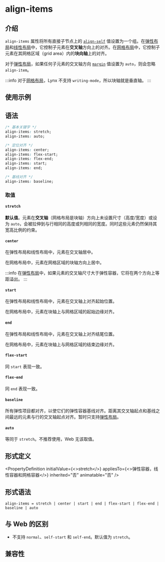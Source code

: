# align-items


## 介绍

`align-items` 属性将所有直接子节点上的 [`align-self`](./align-self.mdx) 值设置为一个组。在[弹性布局](guide/ui/layout/flexible-box-layout.mdx)和[线性布局](guide/ui/layout/linear-layout.mdx)中，它控制子元素在**交叉轴**方向上的对齐。在[网格布局](guide/ui/layout/grid-layout.mdx)中，它控制子元素在其网格区域（grid area）内的**块向轴**上的对齐。

对于[弹性布局](guide/ui/layout/flexible-box-layout.mdx)，如果任何子元素的交叉轴方向 [`margin`](./margin.mdx) 值设置为 `auto`，则会忽略 `align-item`。

:::info
对于[网格布局](guide/ui/layout/grid-layout.mdx)，Lynx 不支持 `writing-mode`，所以块轴就是垂直轴。
:::

## 使用示例


<Go
  example="css-api"
  defaultFile="src/align-items/App.tsx"
  defaultEntryFile="dist/align-items.lynx.bundle"
  img="/assets/doc/css/align-items.jpg"
  entry="src/align-items"
/>

## 语法

```css
/* 基本关键字 */
align-items: stretch;
align-items: auto;

/* 定位对齐 */
align-items: center;
align-items: flex-start;
align-items: flex-end;
align-items: start;
align-items: end;

/* 基线对齐 */
align-items: baseline;
```

### 取值

#### `stretch`

**默认值**。元素在**交叉轴**（网格布局是块轴）方向上未设置尺寸（高度/宽度）或设为 `auto`，会被拉伸到与行相同的高度或列相同的宽度。同时这些元素仍然保持其宽高比例的约束。

#### `center`

在弹性布局和线性布局中，元素在交叉轴居中。

在网格布局中，元素在网格区域的块轴方向上居中。

:::info
在[弹性布局](guide/ui/layout/flexible-box-layout.mdx)中，如果元素的交叉轴尺寸大于弹性容器，它将在两个方向上等距溢出。
:::

#### `start`

在弹性布局和线性布局中，元素在交叉轴上对齐起始位置。

在网格布局中，元素在块轴上与网格区域的起始边缘对齐。

#### `end`

在弹性布局和线性布局中，元素在交叉轴上对齐结尾位置。

在网格布局中，元素在块轴上与网格区域的结束边缘对齐。

#### `flex-start`

同 `start` 表现一致。

#### `flex-end`

同 `end` 表现一致。

#### `baseline`

所有弹性项目都对齐，以使它们的弹性容器基线对齐。距离其交叉轴起点和基线之间最远的元素与行的交叉轴起点对齐。暂时只支持[弹性布局](guide/ui/layout/flexible-box-layout.mdx)。

#### `auto` <Deprecated/>

等同于 `stretch`。不推荐使用，Web 无该取值。

## 形式定义


<PropertyDefinition
  initialValue={<>stretch</>}
  appliesTo={<>弹性容器，线性容器和网格容器</>}
  inherited="否"
  animatable="否"
/>

## 形式语法

```
align-items = stretch | center | start | end | flex-start | flex-end | baseline | auto
```

## 与 Web 的区别

- 不支持 `normal`、`self-start` 和 `self-end`。默认值为 `stretch`。

## 兼容性


<LegacyCompatTable metadata="css/properties/align-items" />
